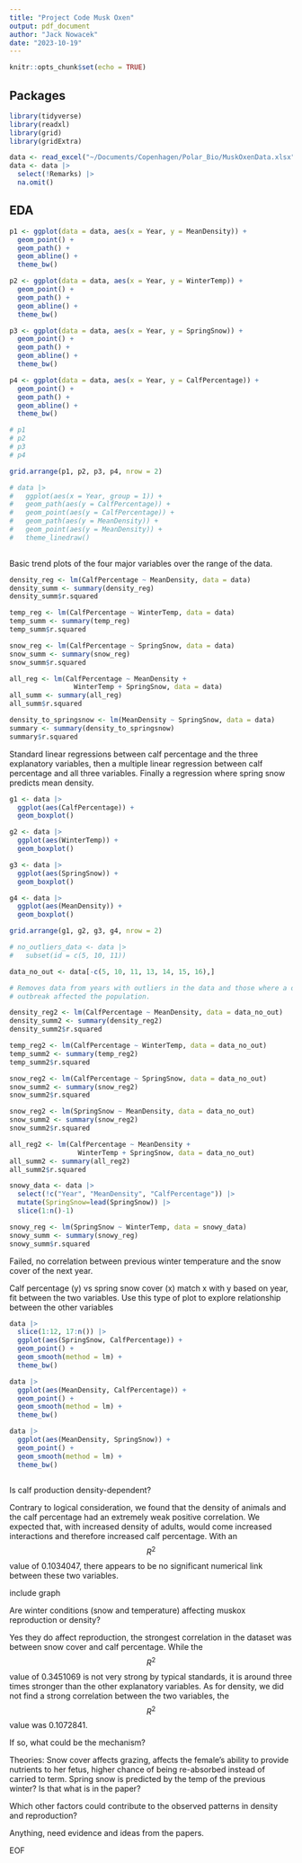 ```yaml
---
title: "Project Code Musk Oxen"
output: pdf_document
author: "Jack Nowacek"
date: "2023-10-19"
---
```


```r
knitr::opts_chunk$set(echo = TRUE)

```

## Packages

```r
library(tidyverse)
library(readxl)
library(grid)
library(gridExtra)
```

```r
data <- read_excel("~/Documents/Copenhagen/Polar_Bio/MuskOxenData.xlsx")
data <- data |>
  select(!Remarks) |>
  na.omit()
```

## EDA

```r
p1 <- ggplot(data = data, aes(x = Year, y = MeanDensity)) +
  geom_point() +
  geom_path() +
  geom_abline() +
  theme_bw()

p2 <- ggplot(data = data, aes(x = Year, y = WinterTemp)) +
  geom_point() +
  geom_path() +
  geom_abline() +
  theme_bw()

p3 <- ggplot(data = data, aes(x = Year, y = SpringSnow)) +
  geom_point() +
  geom_path() +
  geom_abline() +
  theme_bw()

p4 <- ggplot(data = data, aes(x = Year, y = CalfPercentage)) +
  geom_point() +
  geom_path() +
  geom_abline() +
  theme_bw()

# p1
# p2
# p3
# p4

grid.arrange(p1, p2, p3, p4, nrow = 2)

# data |>
#   ggplot(aes(x = Year, group = 1)) +
#   geom_path(aes(y = CalfPercentage)) +
#   geom_point(aes(y = CalfPercentage)) +
#   geom_path(aes(y = MeanDensity)) +
#   geom_point(aes(y = MeanDensity)) +
#   theme_linedraw() 
  
```

Basic trend plots of the four major variables over the range of the data. 

```r
density_reg <- lm(CalfPercentage ~ MeanDensity, data = data)
density_summ <- summary(density_reg)
density_summ$r.squared

temp_reg <- lm(CalfPercentage ~ WinterTemp, data = data)
temp_summ <- summary(temp_reg)
temp_summ$r.squared

snow_reg <- lm(CalfPercentage ~ SpringSnow, data = data)
snow_summ <- summary(snow_reg)
snow_summ$r.squared

all_reg <- lm(CalfPercentage ~ MeanDensity + 
                WinterTemp + SpringSnow, data = data)
all_summ <- summary(all_reg)
all_summ$r.squared

density_to_springsnow <- lm(MeanDensity ~ SpringSnow, data = data)
summary <- summary(density_to_springsnow)
summary$r.squared
```

Standard linear regressions between calf percentage and the three explanatory variables, then a multiple linear regression between calf percentage and all three variables. Finally a regression where spring snow predicts mean density. 

```r
g1 <- data |>
  ggplot(aes(CalfPercentage)) +
  geom_boxplot()

g2 <- data |>
  ggplot(aes(WinterTemp)) +
  geom_boxplot()

g3 <- data |>
  ggplot(aes(SpringSnow)) +
  geom_boxplot()

g4 <- data |>
  ggplot(aes(MeanDensity)) +
  geom_boxplot()

grid.arrange(g1, g2, g3, g4, nrow = 2)
```

```r
# no_outliers_data <- data |>
#   subset(id = c(5, 10, 11))

data_no_out <- data[-c(5, 10, 11, 13, 14, 15, 16),]

# Removes data from years with outliers in the data and those where a disease 
# outbreak affected the population.

density_reg2 <- lm(CalfPercentage ~ MeanDensity, data = data_no_out)
density_summ2 <- summary(density_reg2)
density_summ2$r.squared

temp_reg2 <- lm(CalfPercentage ~ WinterTemp, data = data_no_out)
temp_summ2 <- summary(temp_reg2)
temp_summ2$r.squared

snow_reg2 <- lm(CalfPercentage ~ SpringSnow, data = data_no_out)
snow_summ2 <- summary(snow_reg2)
snow_summ2$r.squared

snow_reg2 <- lm(SpringSnow ~ MeanDensity, data = data_no_out)
snow_summ2 <- summary(snow_reg2)
snow_summ2$r.squared

all_reg2 <- lm(CalfPercentage ~ MeanDensity + 
                 WinterTemp + SpringSnow, data = data_no_out)
all_summ2 <- summary(all_reg2)
all_summ2$r.squared
```

```r
snowy_data <- data |>
  select(!c("Year", "MeanDensity", "CalfPercentage")) |>
  mutate(SpringSnow=lead(SpringSnow)) |>
  slice(1:n()-1)

snowy_reg <- lm(SpringSnow ~ WinterTemp, data = snowy_data)
snowy_summ <- summary(snowy_reg)
snowy_summ$r.squared
```

Failed, no correlation between previous winter temperature and the snow cover of the next year.

Calf percentage (y) vs spring snow cover (x) match x with y based on year, fit between the two variables. Use this type of plot to explore relationship between the other variables

```r
data |>
  slice(1:12, 17:n()) |>
  ggplot(aes(SpringSnow, CalfPercentage)) +
  geom_point() +
  geom_smooth(method = lm) +
  theme_bw() 

data |>
  ggplot(aes(MeanDensity, CalfPercentage)) +
  geom_point() +
  geom_smooth(method = lm) +
  theme_bw() 

data |>
  ggplot(aes(MeanDensity, SpringSnow)) +
  geom_point() +
  geom_smooth(method = lm) +
  theme_bw() 
  
```


Is calf production density-dependent?	

Contrary to logical consideration, we found that the density of animals and the calf percentage had an extremely weak positive correlation. We expected that, with increased density of adults, would come increased interactions and therefore increased calf percentage. With an $$R^2$$ value of 0.1034047, there appears to be no significant numerical link between these two variables.

include graph

Are winter conditions (snow and temperature) affecting muskox reproduction or density?	

Yes they do affect reproduction, the strongest correlation in the dataset was between snow cover and calf percentage. While the $$R^2$$ value of 0.3451069 is not very strong by typical standards, it is around three times stronger than the other explanatory variables. As for density, we did not find a strong correlation between the two variables, the $$R^2$$ value was 0.1072841. 

If so, what could be the mechanism?	

Theories:
Snow cover affects grazing, affects the female's ability to provide nutrients to her fetus, higher chance of being re-absorbed instead of carried to term. 
Spring snow is predicted by the temp of the previous winter? Is that what is in the paper?

Which other factors could contribute to the observed patterns in density and reproduction?

Anything, need evidence and ideas from the papers. 

EOF